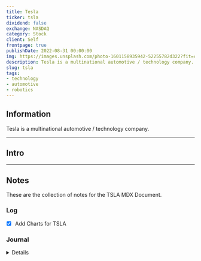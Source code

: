 ```yaml
---
title: Tesla
ticker: tsla
dividend: false
exchange: NASDAQ
category: Stock
client: Self
frontpage: true
publishDate: 2022-08-31 00:00:00
img: https://images.unsplash.com/photo-1601158935942-52255782d322?fit=crop&w=1400&h=700&q=75
description: Tesla is a multinational automotive / technology company.
slug: tsla
tags:
- technology
- automotive
- robotics
---
```




<MDXLayer title={frontmatter.title} description={frontmatter.description}>
<Widget img={frontmatter.img} skeleton={false}>

<MDXHero content={frontmatter} />

<MDXJS>
<TradingView data={`${frontmatter.exchange}:${frontmatter.ticker}`} />
</MDXJS>


<MDXJS>

## Information

Tesla is a multinational automotive / technology company.

---

## Intro

---

## Notes

These are the collection of notes for the TSLA MDX Document.

### Log

- [X] Add Charts for TSLA

### Journal

<Details data="J1">

#### J1
##### 2023-04-14

Preparing the fintech information for $TSLA.

</Details>
</MDXJS>
</Widget>
</MDXLayer>